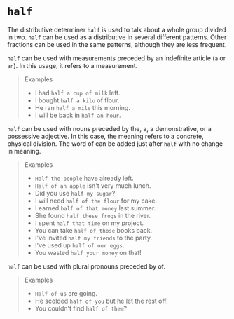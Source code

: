 # `half`

The distributive determiner `half` is used to talk about a whole group divided in two. `half` can be used as a distributive in several different patterns. Other fractions can be used in the same patterns, although they are less frequent.

`half` can be used with measurements preceded by an indefinite article (`a` or `an`). In this usage, it refers to a measurement.

> Examples
>
> - I had `half a cup of milk` left.
> - I bought `half a kilo` of flour.
> - He ran `half a mile` this morning.
> - I will be back in `half an hour`.

`half` can be used with nouns preceded by the, a, a demonstrative, or a possessive adjective. In this case, the meaning refers to a concrete, physical division. The word of can be added just after `half` with no change in meaning.

> Examples
>
> - `Half the people` have already left.
> - `Half of an apple` isn't very much lunch.
> - Did you use `half my sugar`?
> - I will need `half of the flour` for my cake.
> - I earned `half of that money` last summer.
> - She found `half these frogs` in the river.
> - I spent `half that time` on my project.
> - You can take `half of those` books back.
> - I've invited `half my friends` to the party.
> - I've used up `half of our eggs`.
> - You wasted `half your money` on that!

`half` can be used with plural pronouns preceded by of.

> Examples
>
> - `Half of us` are going.
> - He scolded `half of you` but he let the rest off.
> - You couldn't find `half of them`?
